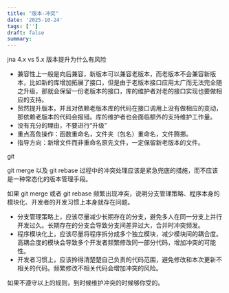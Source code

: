 ```yaml
---
title: "版本-冲突"
date: '2025-10-24'
tags: ['']
draft: false
summary:
---
```


jna 4.x vs 5.x 版本提升为什么有风险

* 兼容性上一般是向后兼容，新版本可以兼容老版本，而老版本不会兼容新版本，比如新的库增加拓展了接口，但是由于老版本接口应用太广而无法完全随之升级，那就会保留一份老版本的接口，库的维护者对老的接口实现也要做相应的支持。
* 贸然提升版本，并且对依赖老版本库的代码在接口调用上没有做相应的变动，那依赖老版本的代码会报错。库的维护者也会面临额外的支持维护工作量。
* 没有充分的理由，不要进行“升级”
* 重点高危操作：函数重命名，文件夹（包名）重命名，文件腾挪。
* 指导方向：新增文件而非重命名原先文件，一定保留新老版本的文件。


git

git merge 以及 git rebase 过程中的冲突处理应该是紧急兜底的措施，而不应该是一种常态化的版本管理手段。

如果 git merge 或者 git rebase 频繁出现冲突，说明分支管理策略、程序本身的模块化、开发者的开发习惯上本身就存在问题。

* 分支管理策略上，应该尽量减少长期存在的分支，避免多人在同一分支上并行开发过久。长期存在的分支会导致分支间差异过大，合并时冲突频发。
* 程序模块化上，应该尽量将程序拆分成多个独立模块，减少模块间的耦合度。高耦合度的模块会导致多个开发者频繁修改同一部分代码，增加冲突的可能性。
* 开发者习惯上，应该拎得清楚楚自己负责的代码范围，避免修改和本次更新不相关的代码。频繁修改不相关代码会增加冲突的风险。

如果不遵守以上的规则，到时候维护冲突的时候够你受的。

